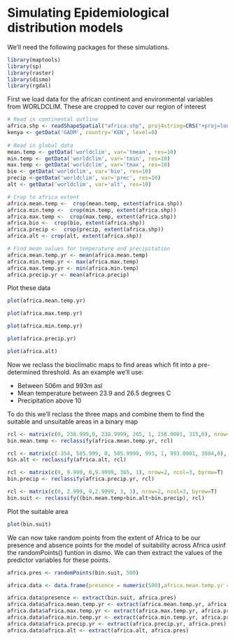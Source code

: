 Simulating Epidemiological distribution models
========================================================

We'll need the following packages for these simulations.

```r
library(maptools)
library(sp)
library(raster)
library(dismo)
library(rgdal)
```


First we load data for the african continent and environmental variables from WORLDCLIM. These are cropped to cover our region of interest


```r
# Read in continental outline
africa.shp <- readShapeSpatial("africa.shp", proj4string=CRS("+proj=longlat +ellps=WGS84 +datum=WGS84 +no_defs"))
kenya <- getData('GADM', country='KEN', level=0)
                               
# Read in global data
mean.temp <- getData('worldclim', var='tmean', res=10)
min.temp <- getData('worldclim', var='tmin', res=10)
max.temp <- getData('worldclim', var='tmax', res=10)
bio <- getData('worldclim', var='bio', res=10) 
precip <-getData('worldclim', var='prec', res=10)
alt <- getData('worldclim', var='alt', res=10)

# Crop to africa extent
africa.mean.temp <-  crop(mean.temp, extent(africa.shp))
africa.min.temp <-  crop(min.temp, extent(africa.shp))
africa.max.temp <-  crop(max.temp, extent(africa.shp))
africa.bio <-  crop(bio, extent(africa.shp))
africa.precip <-  crop(precip, extent(africa.shp))
africa.alt <- crop(alt, extent(africa.shp))

# Find mean values for temperature and precipitation
africa.mean.temp.yr <- mean(africa.mean.temp)
africa.min.temp.yr <- max(africa.max.temp)
africa.max.temp.yr <- min(africa.min.temp)
africa.precip.yr <- mean(africa.precip)
```

Plot these data

```r
plot(africa.mean.temp.yr)
```
```r
plot(africa.max.temp.yr)
```
```r
plot(africa.min.temp.yr)
```
```r
plot(africa.precip.yr)
```
```r
plot(africa.alt)
```

Now we reclass the bioclimatic maps to find areas which fit into a pre-determined threshold.
As an example we'll use:

* Between 506m and 993m asl
* Mean temperature between 23.9 and 26.5 degrees C
* Precipitation above 10

To do this we'll reclass the three maps and combine them to find the suitable and unsuitable areas in a binary map

```r
rcl <- matrix(c(0, 238.999,0, 238.9999, 265, 1, 256.0001, 315,0), nrow=3, ncol=3, byrow=T)
bin.mean.temp <- reclassify(africa.mean.temp.yr, rcl)

rcl <- matrix(c(-354, 505.999, 0, 505.9999, 993, 1, 993.0001, 3884,0), nrow=3, ncol=3, byrow=T)
bin.alt <- reclassify(africa.alt, rcl)

rcl <- matrix(c(0, 9.999, 0,9.9999, 365, 1), nrow=2, ncol=3, byrow=T)
bin.precip <- reclassify(africa.precip.yr, rcl)

rcl <- matrix(c(0, 2.999, 0,2.9999, 3, 1), nrow=2, ncol=3, byrow=T)
bin.suit <- reclassify((bin.mean.temp+bin.alt+bin.precip), rcl)
```

Plot the suitable area

```r
plot(bin.suit)
```

We can now take random points from the extent of Africa to be our presence and absence points for the model of suitability across Africa usinf the randomPoints() funtion in dismo. We can then extract the values of the predictor variables for these points.

```r
africa.pres <- randomPoints(bin.suit, 500)

africa.data <- data.frame(presence = numeric(500),africa.mean.temp.yr = numeric(500), africa.min.temp.yr=numeric(500),africa.max.temp.yr=numeric(500),africa.precip.yr = numeric(500), africa.alt=numeric(500))

africa.data$presence <- extract(bin.suit, africa.pres)
africa.data$africa.mean.temp.yr <- extract(africa.mean.temp.yr, africa.pres)
africa.data$africa.max.temp.yr <- extract(africa.max.temp.yr, africa.pres)
africa.data$africa.min.temp.yr <- extract(africa.min.temp.yr, africa.pres)
africa.data$africa.precip.yr <- extract(africa.precip.yr, africa.pres)
africa.data$africa.alt <- extract(africa.alt, africa.pres)
```